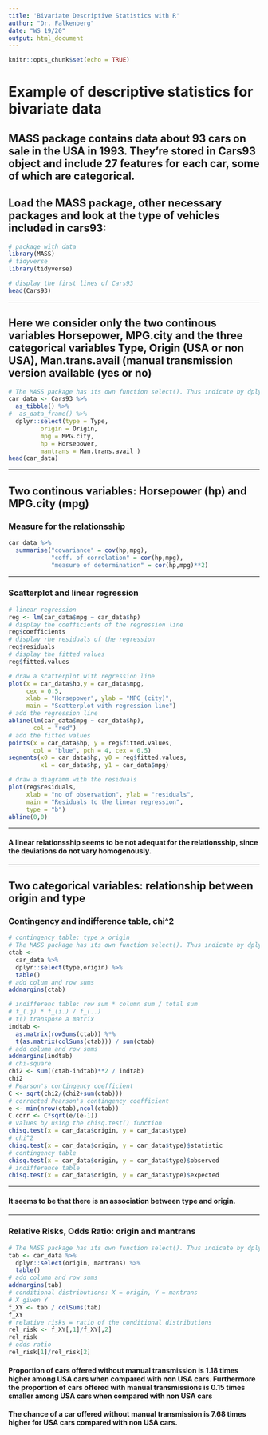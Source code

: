 ---
title: 'Bivariate Descriptive Statistics with R'
author: "Dr. Falkenberg"
date: "WS 19/20"
output: html_document
---

```{r setup, include=FALSE}
knitr::opts_chunk$set(echo = TRUE)
```
# Example of descriptive statistics for bivariate data

## MASS package contains data about 93 cars on sale in the USA in 1993. They're stored in Cars93 object and include 27 features for each car, some of which are categorical. 
## Load the MASS package, other necessary packages and look at the type of vehicles included in cars93:
```{r, echo=TRUE}
# package with data 
library(MASS)
# tidyverse 
library(tidyverse)

# display the first lines of Cars93
head(Cars93)
```
***
## Here we consider only the two continous variables Horsepower, MPG.city and the three categorical variables Type, Origin (USA or non USA), Man.trans.avail (manual transmission version available (yes or no)
```{r, echo=TRUE}
# The MASS package has its own function select(). Thus indicate by dplyr::select that the tidyverse function must  be used.
car_data <- Cars93 %>% 
  as_tibble() %>%
#  as_data_frame() %>%
  dplyr::select(type = Type, 
         origin = Origin, 
         mpg = MPG.city, 
         hp = Horsepower,
         mantrans = Man.trans.avail )
head(car_data)
```
***
## Two continous variables: Horsepower (hp) and MPG.city (mpg)
### Measure for the relationsship
```{r, echo=TRUE}
car_data %>%
  summarise("covariance" = cov(hp,mpg),
            "coff. of correlation" = cor(hp,mpg),
            "measure of determination" = cor(hp,mpg)**2)
```
***
### Scatterplot and linear regression
```{r, echo=TRUE}
# linear regression
reg <- lm(car_data$mpg ~ car_data$hp)
# display the coefficients of the regression line
reg$coefficients
# display rhe residuals of the regression
reg$residuals
# display the fitted values
reg$fitted.values

# draw a scatterplot with regression line
plot(x = car_data$hp,y = car_data$mpg,
     cex = 0.5,
     xlab = "Horsepower", ylab = "MPG (city)",
     main = "Scatterplot with regression line")
# add the regression line
abline(lm(car_data$mpg ~ car_data$hp),
       col = "red")
# add the fitted values
points(x = car_data$hp, y = reg$fitted.values,
       col = "blue", pch = 4, cex = 0.5)
segments(x0 = car_data$hp, y0 = reg$fitted.values,
         x1 = car_data$hp, y1 = car_data$mpg)

# draw a diagramm with the residuals
plot(reg$residuals,
     xlab = "no of observation", ylab = "residuals",
     main = "Residuals to the linear regression",
     type = "b")
abline(0,0)
```
***

#### A linear relationsship seems to be not adequat for the relationsship, since the deviations do not vary homogenously.

***
## Two categorical variables: relationship between origin and type
### Contingency and indifference table, chi^2
```{r, echo=TRUE}
# contingency table: type x origin
# The MASS package has its own function select(). Thus indicate by dplyr::select that the tidyverse function must  be used.
ctab <- 
  car_data %>%
  dplyr::select(type,origin) %>%
  table()
# add colum and row sums
addmargins(ctab)

# indifferenc table: row sum * column sum / total sum
# f_(.j) * f_(i.) / f_(..) 
# t() transpose a matrix
indtab <- 
  as.matrix(rowSums(ctab)) %*% 
  t(as.matrix(colSums(ctab))) / sum(ctab)
# add column and row sums
addmargins(indtab)
# chi-square
chi2 <- sum((ctab-indtab)**2 / indtab)
chi2
# Pearson's contingency coefficient
C <- sqrt(chi2/(chi2+sum(ctab)))
# corrected Pearson's contingency coefficient
e <- min(nrow(ctab),ncol(ctab))
C.corr <- C*sqrt(e/(e-1))
# values by using the chisq.test() function
chisq.test(x = car_data$origin, y = car_data$type)
# chi^2
chisq.test(x = car_data$origin, y = car_data$type)$statistic
# contingency table
chisq.test(x = car_data$origin, y = car_data$type)$observed
# indifference table
chisq.test(x = car_data$origin, y = car_data$type)$expected
```
***
#### It seems to be that there is an association between type and origin.
***
### Relative Risks, Odds Ratio: origin and mantrans
```{r, echo=TRUE}
# The MASS package has its own function select(). Thus indicate by dplyr::select that the tidyverse function must  be used.
tab <- car_data %>% 
  dplyr::select(origin, mantrans) %>%
  table() 
# add column and row sums
addmargins(tab)
# conditional distributions: X = origin, Y = mantrans
# X given Y
f_XY <- tab / colSums(tab)
f_XY
# relative risks = ratio of the conditional distributions
rel_risk <- f_XY[,1]/f_XY[,2]
rel_risk
# odds ratio
rel_risk[1]/rel_risk[2]
```
#### Proportion of cars offered without manual transmission is 1.18 times higher among USA cars when compared with non USA cars. Furthermore the proportion of cars offered with manual transmissions is 0.15 times smaller among USA cars when compared with non USA cars
#### The chance of a car offered without manual transmission is 7.68 times higher for USA cars compared with non USA cars.

